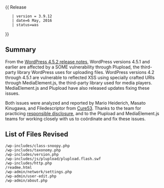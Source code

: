 {{Languages|
{{en|Version 3.9.12}}
{{ja|Version 3.9.12}}
}}
{{ Release
    | version = 3.9.12
    | date=6 May, 2016
    | status=was
}}

== Summary ==

From the [https://wordpress.org/news/2016/05/wordpress-4-5-2/ WordPress 4.5.2 release notes], WordPress versions 4.5.1 and earlier are affected by a SOME vulnerability through Plupload, the third-party library WordPress uses for uploading files. WordPress versions 4.2 through 4.5.1 are vulnerable to reflected XSS using specially crafted URIs through MediaElement.js, the third-party library used for media players. MediaElement.js and Plupload have also released updates fixing these issues.

Both issues were analyzed and reported by Mario Heiderich, Masato Kinugawa, and Filedescriptor from [https://cure53.de/ Cure53]. Thanks to the team for practicing [https://make.wordpress.org/core/handbook/testing/reporting-security-vulnerabilities/ responsible disclosure], and to the Plupload and MediaElement.js teams for working closely with us to coördinate and fix these issues.

== List of Files Revised ==
 
<pre>
/wp-includes/class-snoopy.php
/wp-includes/taxonomy.php
/wp-includes/version.php
/wp-includes/js/plupload/plupload.flash.swf
/wp-includes/http.php
/readme.html
/wp-admin/network/settings.php
/wp-admin/user-edit.php
/wp-admin/about.php
</pre>